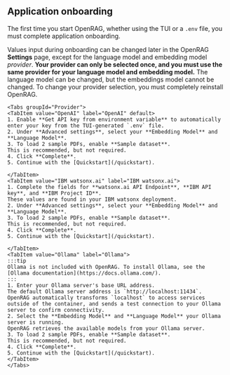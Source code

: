 
## Application onboarding 

The first time you start OpenRAG, whether using the TUI or a `.env` file, you must complete application onboarding.

Values input during onboarding can be changed later in the OpenRAG **Settings** page, except for the language model and embedding model _provider_. 
**Your provider can only be selected once, and you must use the same provider for your language model and embedding model.**
The language model can be changed, but the embeddings model cannot be changed.
To change your provider selection, you must completely reinstall OpenRAG.

    <Tabs groupId="Provider">
    <TabItem value="OpenAI" label="OpenAI" default>
    1. Enable **Get API key from environment variable** to automatically enter your key from the TUI-generated `.env` file.
    2. Under **Advanced settings**, select your **Embedding Model** and **Language Model**.
    3. To load 2 sample PDFs, enable **Sample dataset**.
    This is recommended, but not required.
    4. Click **Complete**.
    5. Continue with the [Quickstart](/quickstart).

    </TabItem>
    <TabItem value="IBM watsonx.ai" label="IBM watsonx.ai">
    1. Complete the fields for **watsonx.ai API Endpoint**, **IBM API key**, and **IBM Project ID**.
    These values are found in your IBM watsonx deployment.
    2. Under **Advanced settings**, select your **Embedding Model** and **Language Model**.
    3. To load 2 sample PDFs, enable **Sample dataset**.
    This is recommended, but not required.
    4. Click **Complete**.
    5. Continue with the [Quickstart](/quickstart).       
       
    </TabItem>
    <TabItem value="Ollama" label="Ollama">
    :::tip
    Ollama is not included with OpenRAG. To install Ollama, see the [Ollama documentation](https://docs.ollama.com/).
    :::   
    1. Enter your Ollama server's base URL address.
    The default Ollama server address is `http://localhost:11434`.
    OpenRAG automatically transforms `localhost` to access services outside of the container, and sends a test connection to your Ollama server to confirm connectivity.
    2. Select the **Embedding Model** and **Language Model** your Ollama server is running.
    OpenRAG retrieves the available models from your Ollama server.
    3. To load 2 sample PDFs, enable **Sample dataset**.
    This is recommended, but not required.
    4. Click **Complete**.
    5. Continue with the [Quickstart](/quickstart).        
    </TabItem>
    </Tabs>

